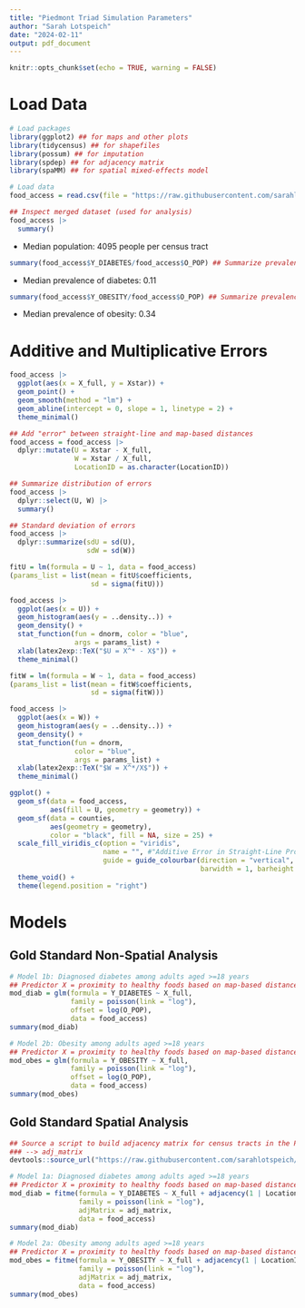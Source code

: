 ```yaml
---
title: "Piedmont Triad Simulation Parameters"
author: "Sarah Lotspeich"
date: "2024-02-11"
output: pdf_document
---
```


```r
knitr::opts_chunk$set(echo = TRUE, warning = FALSE)
```

# Load Data

```r
# Load packages 
library(ggplot2) ## for maps and other plots
library(tidycensus) ## for shapefiles
library(possum) ## for imputation 
library(spdep) ## for adjacency matrix
library(spaMM) ## for spatial mixed-effects model

# Load data 
food_access = read.csv(file = "https://raw.githubusercontent.com/sarahlotspeich/food_access_imputation/main/piedmont-triad-data/analysis_data.csv")

## Inspect merged dataset (used for analysis)
food_access |> 
  summary()
```

  -   Median population: $4095$ people per census tract

```r
summary(food_access$Y_DIABETES/food_access$O_POP) ## Summarize prevalence of diabetes 
```

  -   Median prevalence of diabetes: $0.11$
  
```r
summary(food_access$Y_OBESITY/food_access$O_POP) ## Summarize prevalence of obesity 
```

  -   Median prevalence of obesity: $0.34$

# Additive and Multiplicative Errors

```r
food_access |> 
  ggplot(aes(x = X_full, y = Xstar)) + 
  geom_point() + 
  geom_smooth(method = "lm") + 
  geom_abline(intercept = 0, slope = 1, linetype = 2) + 
  theme_minimal()
```

```r
## Add "error" between straight-line and map-based distances
food_access = food_access |> 
  dplyr::mutate(U = Xstar - X_full, 
                W = Xstar / X_full,
                LocationID = as.character(LocationID))

## Summarize distribution of errors
food_access |>
  dplyr::select(U, W) |>
  summary()

## Standard deviation of errors
food_access |> 
  dplyr::summarize(sdU = sd(U), 
                   sdW = sd(W))
```



```r
fitU = lm(formula = U ~ 1, data = food_access)
(params_list = list(mean = fitU$coefficients, 
                    sd = sigma(fitU)))
```

```r
food_access |> 
  ggplot(aes(x = U)) + 
  geom_histogram(aes(y = ..density..)) + 
  geom_density() + 
  stat_function(fun = dnorm, color = "blue", 
                args = params_list) + 
  xlab(latex2exp::TeX("$U = X^* - X$")) + 
  theme_minimal() 
```

```r
fitW = lm(formula = W ~ 1, data = food_access)
(params_list = list(mean = fitW$coefficients, 
                    sd = sigma(fitW)))
```
```r
food_access |> 
  ggplot(aes(x = W)) + 
  geom_histogram(aes(y = ..density..)) + 
  geom_density() + 
  stat_function(fun = dnorm, 
                color = "blue", 
                args = params_list) +   
  xlab(latex2exp::TeX("$W = X^*/X$")) + 
  theme_minimal() 
```

```r
ggplot() + 
  geom_sf(data = food_access, 
          aes(fill = U, geometry = geometry)) + 
  geom_sf(data = counties, 
          aes(geometry = geometry), 
          color = "black", fill = NA, size = 25) +  
  scale_fill_viridis_c(option = "viridis", 
                       name = "", #"Additive Error in Straight-Line Proximity to Healthy Foods (in Miles):", 
                       guide = guide_colourbar(direction = "vertical",
                                               barwidth = 1, barheight = 10)) +
  theme_void() + 
  theme(legend.position = "right")
```

# Models 

## Gold Standard Non-Spatial Analysis

```r
# Model 1b: Diagnosed diabetes among adults aged >=18 years 
## Predictor X = proximity to healthy foods based on map-based distance
mod_diab = glm(formula = Y_DIABETES ~ X_full, 
               family = poisson(link = "log"), 
               offset = log(O_POP),
               data = food_access)
summary(mod_diab)

# Model 2b: Obesity among adults aged >=18 years
## Predictor X = proximity to healthy foods based on map-based distance
mod_obes = glm(formula = Y_OBESITY ~ X_full,
               family = poisson(link = "log"), 
               offset = log(O_POP),
               data = food_access)
summary(mod_obes)
```

## Gold Standard Spatial Analysis 

```r
## Source a script to build adjacency matrix for census tracts in the Piedmont Triad as 
### --> adj_matrix
devtools::source_url("https://raw.githubusercontent.com/sarahlotspeich/food_access_imputation/refs/heads/main/piedmont-triad-data/piedmont_adjacency_matrix.R?raw=TRUE")

# Model 1a: Diagnosed diabetes among adults aged >=18 years 
## Predictor X = proximity to healthy foods based on map-based distance
mod_diab = fitme(formula = Y_DIABETES ~ X_full + adjacency(1 | LocationID) + offset(log(O_POP)), 
                 family = poisson(link = "log"), 
                 adjMatrix = adj_matrix,
                 data = food_access)
summary(mod_diab)

# Model 2a: Obesity among adults aged >=18 years
## Predictor X = proximity to healthy foods based on map-based distance
mod_obes = fitme(formula = Y_OBESITY ~ X_full + adjacency(1 | LocationID) + offset(log(O_POP)), 
                 family = poisson(link = "log"), 
                 adjMatrix = adj_matrix,
                 data = food_access)
summary(mod_obes)
```